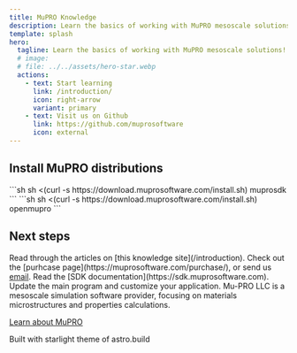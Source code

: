 ```yaml
---
title: MuPRO Knowledge
description: Learn the basics of working with MuPRO mesoscale solutions!
template: splash
hero:
  tagline: Learn the basics of working with MuPRO mesoscale solutions!
  # image:
  # file: ../../assets/hero-star.webp
  actions:
    - text: Start learning
      link: /introduction/
      icon: right-arrow
      variant: primary
    - text: Visit us on Github
      link: https://github.com/muprosoftware
      icon: external
---
```




<div class="half-container">
<div class="install">
<h2 class="install-title">
Install MuPRO distributions
</h2>
<Tabs>
  <TabItem label="SDK">
  ```sh
sh <(curl -s https://download.muprosoftware.com/install.sh) muprosdk 
  ```
  </TabItem>
  <TabItem label="OpenMuPRO">  
  ```sh
sh <(curl -s https://download.muprosoftware.com/install.sh) openmupro 
  ```
  </TabItem>
</Tabs>
</div>
</div>

## Next steps

<CardGrid>
  <Card title="Learn the basics" icon="pencil">
    Read through the articles on [this knowledge site](/introduction).
  </Card>
  <Card title="Obtain trial license" icon="add-document">
    Check out the [purhcase page](https://muprosoftware.com/purchase/), or send us <a href="mailto:support@muprosoftware.com">email</a>. 
  </Card>
  <Card title="Read the docs" icon="open-book">
    Read the [SDK documentation](https://sdk.muprosoftware.com).
  </Card>
  <Card title="Customize your application" icon="setting">
    Update the main program and customize your application.
  </Card>
</CardGrid>

<AboutAstro title="Brought to you by">
Mu-PRO LLC is a mesoscale simulation software provider, focusing on materials microstructures and properties calculations.

[Learn about MuPRO](https://muprosoftware.com/)

Built with starlight theme of astro.build

</AboutAstro>
